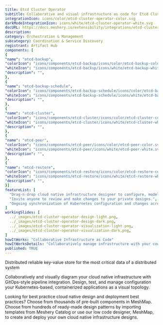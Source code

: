 ```yaml
---
title: Etcd Cluster Operator
subtitle: Collaborative and visual infrastructure as code for Etcd Cluster Operator
integrationIcon: icons/color/etcd-cluster-operator-color.svg
darkModeIntegrationIcon: icons/white/etcd-cluster-operator-white.svg
docURL: https://docs.meshery.io/extensibility/integrations/etcd-cluster-operator
description: 
category: Orchestration & Management
subcategory: Coordination & Service Discovery
registrant: Artifact Hub
components: [
{
"name": "etcd-backup",
"colorIcon": "icons/components/etcd-backup/icons/color/etcd-backup-color.svg",
"whiteIcon": "icons/components/etcd-backup/icons/white/etcd-backup-white.svg",
"description": "",
},
{
"name": "etcd-backup-schedule",
"colorIcon": "icons/components/etcd-backup-schedule/icons/color/etcd-backup-schedule-color.svg",
"whiteIcon": "icons/components/etcd-backup-schedule/icons/white/etcd-backup-schedule-white.svg",
"description": "",
},
{
"name": "etcd-cluster",
"colorIcon": "icons/components/etcd-cluster/icons/color/etcd-cluster-color.svg",
"whiteIcon": "icons/components/etcd-cluster/icons/white/etcd-cluster-white.svg",
"description": "",
},
{
"name": "etcd-peer",
"colorIcon": "icons/components/etcd-peer/icons/color/etcd-peer-color.svg",
"whiteIcon": "icons/components/etcd-peer/icons/white/etcd-peer-white.svg",
"description": "",
},
{
"name": "etcd-restore",
"colorIcon": "icons/components/etcd-restore/icons/color/etcd-restore-color.svg",
"whiteIcon": "icons/components/etcd-restore/icons/white/etcd-restore-white.svg",
"description": "",
}]
featureList: [
  "Drag-n-drop cloud native infrastructure designer to configure, model, and deploy your workloads.",
  "Invite anyone to review and make changes to your private designs.",
  "Ongoing synchronization of Kubernetes configuration and changes across any number of clusters."
]
workingSlides: [
  ../_images/etcd-cluster-operator-design-light.png,
  ../_images/etcd-cluster-operator-design-dark.png,
  ../_images/etcd-cluster-operator-visualization-light.png,
  ../_images/etcd-cluster-operator-visualization-dark.png,
]
howItWorks: "Collaborative Infrastructure as Code"
howItWorksDetails: "Collaboratively manage infrastructure with your coworkers synchronously sharing the same designs."
published: TRUE
---
```

<p>
Distributed reliable key-value store for the most critical data of a distributed system
</p>
<p>
    Collaboratively and visually diagram your cloud native infrastructure with GitOps-style pipeline integration. Design, test, and manage configuration your Kubernetes-based, containerized applications as a visual topology.
</p>
<p>
    Looking for best practice cloud native design and deployment best practices? Choose from thousands of pre-built components in MeshMap. Choose from hundreds of ready-made design patterns by importing templates from Meshery Catalog or use our low code designer, MeshMap, to create and deploy your own cloud native infrastructure designs.
</p>
